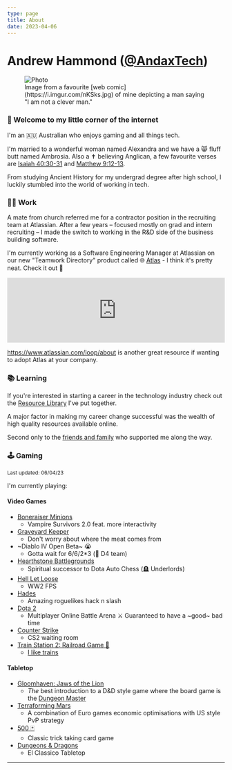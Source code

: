 ```yaml
---
type: page
title: About
date: 2023-04-06
---
```


# Andrew Hammond ([@AndaxTech](https://twitter.com/AndaxTech))


<figure>
  <Image
    src="/images/NotACleverMan.jpeg"
    alt="Photo"
    width={1500}
    height={500}
    priority
    className="next-image"
  />
  <figcaption>
    Image from a favourite [web comic](https://i.imgur.com/nKSks.jpg) of mine
    depicting a man saying "I am not a clever man."
  </figcaption>
</figure>

### 👋 Welcome to my little corner of the internet

I'm an 🇦🇺 Australian who enjoys gaming and all things tech.

I'm married to a wonderful woman named Alexandra and we have a 😸 fluff butt named Ambrosia. Also a ✝️ believing Anglican, a few favourite verses are [Isaiah 40:30-31](https://www.biblegateway.com/passage/?search=Isaiah%2040%3A30-31&version=NIV) and [Matthew 9:12-13](https://www.biblegateway.com/passage/?search=Matthew%209%3A12-13&version=NIV).

From studying Ancient History for my undergrad degree after high school, I luckily stumbled into the world of working in tech.

### 👨‍💻 Work

A mate from church referred me for a contractor position in the recruiting team at Atlassian. After a few years – focused mostly on grad and intern recruiting – I made the switch to working in the R&D side of the business building software.

I'm currently working as a Software Engineering Manager at Atlassian on our new "Teamwork Directory" product called 🌐 [Atlas](http://atlassian.com/software/atlas) - I think it's pretty neat. Check it out 👀

<iframe
  width="100%"
  src="https://www.youtube.com/embed/10FGlUVmlfw"
  frameBorder="0"
  allow="autoplay; encrypted-media"
  allowFullScreen
></iframe>

https://www.atlassian.com/loop/about is another great resource if wanting to adopt Atlas at your company.

### 📚 Learning

If you're interested in starting a career in the technology industry check out the [Resource Library](/resource-library) I've put together.

A major factor in making my career change successful was the wealth of high quality resources available online.

Second only to the [friends and family](/gratitude) who supported me along the way.

### 🕹 Gaming

<sub>Last updated: 06/04/23</sub>

I'm currently playing:

#### Video Games

- [Boneraiser Minions](https://store.steampowered.com/app/1944570/Boneraiser_Minions/)
  - Vampire Survivors 2.0 feat. more interactivity
- [Graveyard Keeper](https://store.steampowered.com/app/599140/Graveyard_Keeper/)
  - Don't worry about where the meat comes from
- ~Diablo IV Open Beta~ 😭
  - Gotta wait for 6/6/2\*3 (👏 D4 team)
- [Hearthstone Battlegrounds](https://hearthstone.blizzard.com/en-us/battlegrounds)
  - Spiritual successor to Dota Auto Chess (🪦 Underlords)
- [Hell Let Loose](https://store.steampowered.com/app/686810/Hell_Let_Loose/)
  - WW2 FPS
- [Hades](https://www.supergiantgames.com/games/hades/)
  - Amazing roguelikes hack n slash
- [Dota 2](https://www.dota2.com/home)
  - Multiplayer Online Battle Arena ⚔️ Guaranteed to have a ~good~ bad time
- [Counter Strike](https://www.counter-strike.net/news)
  - CS2 waiting room
- [Train Station 2: Railroad Game 📱](https://portal.pixelfederation.com/en/trainstation2/about/)
  - [I like trains](https://www.youtube.com/watch?v=vyItidbjxLM)

#### Tabletop

- [Gloomhaven: Jaws of the Lion](https://amzn.to/3JRQH1a)
  - _The_ best introduction to a D&D style game where the board game is the [Dungeon Master](https://en.wikipedia.org/wiki/Dungeon_Master)
- [Terraforming Mars](https://amzn.to/3LUsLwy)
  - A combination of Euro games economic optimisations with US style PvP strategy
- [500 🃏](https://amzn.to/40B3QTz)
  - Classic trick taking card game
- [Dungeons & Dragons](https://amzn.to/40lTqaa)
  - El Classico Tabletop

---
